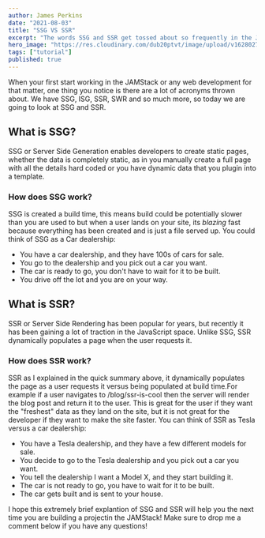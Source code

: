 ```yaml
---
author: James Perkins
date: "2021-08-03"
title: "SSG VS SSR"
excerpt: "The words SSG and SSR get tossed about so frequently in the JAMStack world, today we are going to look at when and why you should use one or the other."
hero_image: "https://res.cloudinary.com/dub20ptvt/image/upload/v1628027219/ssr-versus-ssg-final_xmmfwq.png"
tags: ["tutorial"]
published: true
---
```


When your first start working in the JAMStack or any web development for that matter, one thing you notice is there are a lot of acronyms thrown about. We have SSG, ISG, SSR, SWR and so much more, so today we are going to look at SSG and SSR.

## What is SSG?

SSG or Server Side Generation enables developers to create static pages, whether the data is completely static, as in you manually create a full page with all the details hard coded or you have dynamic data that you plugin into a template. 

### How does SSG work?

SSG is created a build time, this means build could be potentially slower than you are used to but when a user lands on your site, its _blazing_ fast because everything has been created and is just a file served up. You could think of SSG as a Car dealership:
- You have a car dealership, and they have 100s of cars for sale. 
- You go to the dealership and you pick out a car you want.
- The car is ready to go, you don't have to wait for it to be built.
- You drive off the lot and you are on your way.

## What is SSR?

SSR or Server Side Rendering has been popular for years, but recently it has been gaining a lot of traction in the JavaScript space. Unlike SSG, SSR dynamically populates a page when the user requests it. 

### How does SSR work?

SSR as I explained in the quick summary above, it dynamically populates the page as a user requests it versus being populated at build time.For example if a user navigates to /blog/ssr-is-cool then the server will render the blog post and return it to the user. This is great for the user if they want the "freshest" data as they land on the site, but it is not great for the developer if they want to make the site faster. You can think of SSR as Tesla versus a car dealership:

- You have a Tesla dealership, and they have a few different models for sale. 
- You decide to go to the Tesla dealership and you pick out a car you want.
- You tell the dealership I want a Model X, and they start building it.
- The car is not ready to go, you have to wait for it to be built.
- The car gets built and is sent to your house. 

I hope this extremely brief explantion of SSG and SSR will help you the next time you are building a projectin the JAMStack! Make sure to drop me a comment below if you have any questions!

